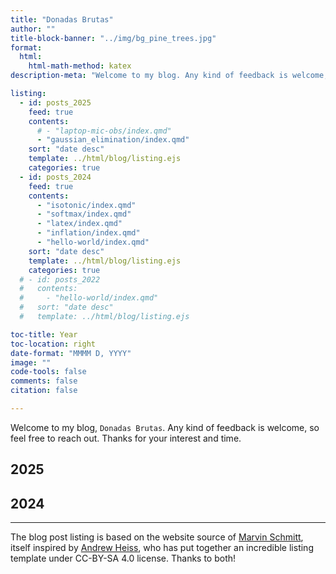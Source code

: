 ```yaml
---
title: "Donadas Brutas"
author: ""
title-block-banner: "../img/bg_pine_trees.jpg"
format:
  html:
    html-math-method: katex
description-meta: "Welcome to my blog. Any kind of feedback is welcome, so feel free to reach out to me. Thanks for your interest and time."

listing:
  - id: posts_2025
    feed: true
    contents:
      # - "laptop-mic-obs/index.qmd"
      - "gaussian_elimination/index.qmd"
    sort: "date desc"
    template: ../html/blog/listing.ejs
    categories: true
  - id: posts_2024
    feed: true
    contents:
      - "isotonic/index.qmd"
      - "softmax/index.qmd"
      - "latex/index.qmd"
      - "inflation/index.qmd"
      - "hello-world/index.qmd"
    sort: "date desc"
    template: ../html/blog/listing.ejs
    categories: true
  # - id: posts_2022
  #   contents:
  #     - "hello-world/index.qmd"
  #   sort: "date desc"
  #   template: ../html/blog/listing.ejs

toc-title: Year
toc-location: right
date-format: "MMMM D, YYYY"
image: ""
code-tools: false
comments: false
citation: false

---
```


Welcome to my blog, `Donadas Brutas`. Any kind of feedback is welcome, so feel free to reach out. Thanks for your interest and time.


## 2025

:::{#posts_2025}
:::


## 2024

:::{#posts_2024}
:::

<!-- ## 2023

:::{#posts_2023}
:::

## 2022

:::{#posts_2022}
::: -->

---

The blog post listing is based on the website source of [Marvin Schmitt](https://www.marvinschmitt.com), itself inspired by [Andrew Heiss](https://www.andrewheiss.com/), who has put together an incredible listing template under CC-BY-SA 4.0 license. Thanks to both!